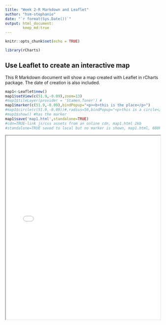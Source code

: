 ```yaml
---
title: "Week 2-R Markdown and Leaflet"
author: "hsm-stephanie"
date: "`r format(Sys.Date())`"
output: html_document:
        keep_md:true
---
```

```r
knitr::opts_chunk$set(echo = TRUE)

library(rCharts)
```

## Use Leaflet to create an interactive map

This R Markdown document will show a map created with Leaflet in rCharts package. The date of creation is also included.

```r
map1<-Leaflet$new()
map1$setView(c(51.9,-0.09),zoom=13)
#map1$tileLayer(provider = 'Stamen.Toner') #
map1$marker(c(51.9,-0.09),bindPopup="<p><b>this is the place</p>")
#map1$circle(c(51.9,-0.09))#,radius=50,bindPopup="<p>this is a circle</p>") #no circle showed
#map1$show() #has the marker
map1$save('map1.html',standalone=TRUE) 
#cdn=TRUE-link js/css assets from an online cdn, map1.html 2kb
#standalone=TRUE saved to local but no marker is shown, map1.html, 600kb
```
<iframe src="map1.html"  width=100% height=600></frame>

no comma before height=
Not immediately shown. Open the knitted html the map will show.

map1$show('iframe',cdn=TRUE) #doesn't work?error: opts_current not found